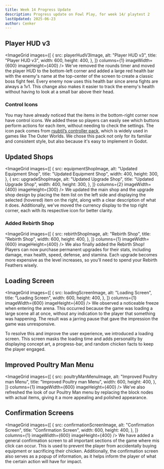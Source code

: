 ```yaml
---
title: Week 14 Progress Update
description: Progress update on Fowl Play, for week 14/ playtest 2
lastUpdated: 2025-06-23
author: Cenker
---
```



## Player HUD v3

<ImageGrid
  images={[
    {
      src: playerHudV3Image,
      alt: "Player HUD v3",
      title: "Player HUD v3",
      width: 600,
      height: 400,
    },
  ]}
  columns={1}
  imageWidth={600}
  imageHeight={400}
/>
We've removed the rounds timer and moved the player HUD to the bottom-left
corner and added a large red health bar with the enemy's name at the top-center
of the screen to create a classic boss fight feel. Every enemy now uses this
health bar since arena fights are always a 1v1. This change also makes it easier
to track the enemy's health without having to look at a small bar above their
head.

### Control Icons

You may have already noticed that the items in the bottom-right corner now have control icons. We added these so players can easily see which buttons perform actions for each item, without needing to check the settings. The icon pack comes from [rsubtil’s controller pack](github.com/rsubtil/controller_icons/), which is widely used in games like The Outer Worlds. We chose this pack not only for its familiar and consistent style, but also because it's easy to implement in Godot.

## Updated Shops

<ImageGrid
  images={[
    {
      src: equipmentShopImage,
      alt: "Updated Equipment Shop",
      title: "Updated Equipment Shop",
      width: 400,
      height: 300,
    },
    {
      src: upgradeShopImage,
      alt: "Updated Upgrade Shop",
      title: "Updated Upgrade Shop",
      width: 400,
      height: 300,
    },
  ]}
  columns={2}
  imageWidth={400}
  imageHeight={300}
/>
We updated the main shop and the upgrade shop design by placing the item list on
the left side and displaying the selected (hovered) item on the right, along
with a clear description of what it does. Additionally, we've moved the currency
display to the top right corner, each with its respective icon for better
clarity.

### Added Rebirth Shop

<ImageGrid
  images={[
    {
      src: rebirthShopImage,
      alt: "Rebirth Shop",
      title: "Rebirth Shop",
      width: 600,
      height: 400,
    },
  ]}
  columns={1}
  imageWidth={600}
  imageHeight={400}
/>
We also finally added the Rebirth Shop! Players can now purchase permanent
upgrades for their stats, including damage, max health, speed, defense, and
stamina. Each upgrade becomes more expensive as the level increases, so you’ll
need to spend your Rebirth Feathers wisely.

## Loading Screen

<ImageGrid
  images={[
    {
      src: loadingScreenImage,
      alt: "Loading Screen",
      title: "Loading Screen",
      width: 600,
      height: 400,
    },
  ]}
  columns={1}
  imageWidth={600}
  imageHeight={400}
/>
We observed a noticeable freeze when entering the arena. This occurred because
the game was loading a large scene all at once, without any indication to the
player that something was happening. The result was a jarring pause that gave
the impression the game was unresponsive.

To resolve this and improve the user experience, we introduced a loading screen. This screen masks the loading time and adds personality by displaying concept art, a progress-bar, and random chicken facts to keep the player engaged.

## Improved Poultry Man Menu

<ImageGrid
  images={[
    {
      src: poultryManMenuImage,
      alt: "Improved Poultry man Menu",
      title: "Improved Poultry man Menu",
      width: 600,
      height: 400,
    },
  ]}
  columns={1}
  imageWidth={600}
  imageHeight={400}
/>
We’ve also refreshed the look of our Poultry Man menu by replacing the block
nodes with actual items, giving it a more appealing and polished appearance.

## Confirmation Screens

<ImageGrid
  images={[
    {
      src: confirmationScreenImage,
      alt: "Confirmation Screen",
      title: "Confirmation Screen",
      width: 600,
      height: 400,
    },
  ]}
  columns={1}
  imageWidth={600}
  imageHeight={400}
/>
We have added a general confirmation screen to all important sections of the
game where mis click can occur. This is used to prevent the player from
accidentally buying equipment or sacrificing their chicken. Additionally, the
confirmation screen also serves as a popup of information, as it helps inform
the player of what the certain action will have for impact.
